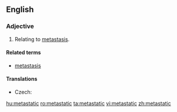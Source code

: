 ==English==
===Adjective===
{{en-adj|-}}

# {{medicine}} Relating to [[metastasis]].

====Related terms====
* [[metastasis]]

====Translations====
{{trans-top|relating to metastasis}}
* Czech: {{t|cs|metastatický}}
{{trans-mid}}
{{trans-bottom}}

[[hu:metastatic]]
[[ro:metastatic]]
[[ta:metastatic]]
[[vi:metastatic]]
[[zh:metastatic]]
